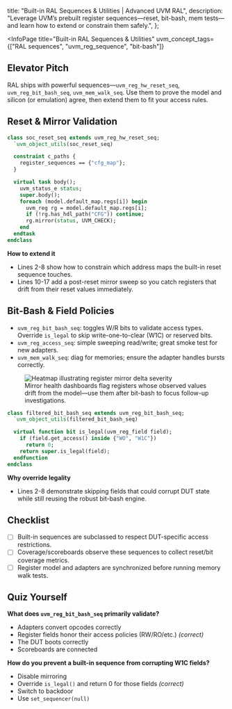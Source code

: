 
  title: "Built-in RAL Sequences & Utilities | Advanced UVM RAL",
  description: "Leverage UVM’s prebuilt register sequences—reset, bit-bash, mem tests—and learn how to extend or constrain them safely.",
};

<InfoPage
  title="Built-in RAL Sequences & Utilities"
  uvm_concept_tags={["RAL sequences", "uvm_reg_sequence", "bit-bash"]}
>

  ## Elevator Pitch

  RAL ships with powerful sequences—`uvm_reg_hw_reset_seq`, `uvm_reg_bit_bash_seq`, `uvm_mem_walk_seq`. Use them to prove the model and silicon (or emulation) agree, then extend them to fit your access rules.

  ## Reset & Mirror Validation

  ```systemverilog
  class soc_reset_seq extends uvm_reg_hw_reset_seq;
    `uvm_object_utils(soc_reset_seq)

    constraint c_paths {
      register_sequences == {"cfg_map"};
    }

    virtual task body();
      uvm_status_e status;
      super.body();
      foreach (model.default_map.regs[i]) begin
        uvm_reg rg = model.default_map.regs[i];
        if (!rg.has_hdl_path("CFG")) continue;
        rg.mirror(status, UVM_CHECK);
      end
    endtask
  endclass
  ```

  **How to extend it**
  - Lines 2-8 show how to constrain which address maps the built-in reset sequence touches.
  - Lines 10-17 add a post-reset mirror sweep so you catch registers that drift from their reset values immediately.

  ## Bit-Bash & Field Policies

  - `uvm_reg_bit_bash_seq`: toggles W/R bits to validate access types. Override `is_legal` to skip write-one-to-clear (W1C) or reserved bits.
  - `uvm_reg_access_seq`: simple sweeping read/write; great smoke test for new adapters.
  - `uvm_mem_walk_seq`: diag for memories; ensure the adapter handles bursts correctly.

  <figure className="my-8 flex flex-col items-center space-y-4">
    <img
      src="/visuals/tier-4/mirror-health-heatmap.svg"
      alt="Heatmap illustrating register mirror delta severity"
      className="w-full max-w-sm rounded-2xl border border-white/10 bg-white/5 p-4"
    />
    <figcaption className="text-sm text-muted-foreground">
      Mirror health dashboards flag registers whose observed values drift from the model—use them after bit-bash to focus follow-up investigations.
    </figcaption>
  </figure>

  ```systemverilog
  class filtered_bit_bash_seq extends uvm_reg_bit_bash_seq;
    `uvm_object_utils(filtered_bit_bash_seq)

    virtual function bit is_legal(uvm_reg_field field);
      if (field.get_access() inside {"WO", "W1C"})
        return 0;
      return super.is_legal(field);
    endfunction
  endclass
  ```

  **Why override legality**
  - Lines 2-8 demonstrate skipping fields that could corrupt DUT state while still reusing the robust bit-bash engine.

  ## Checklist

  - [ ] Built-in sequences are subclassed to respect DUT-specific access restrictions.
  - [ ] Coverage/scoreboards observe these sequences to collect reset/bit coverage metrics.
  - [ ] Register model and adapters are synchronized before running memory walk tests.

  ## Quiz Yourself

  **What does `uvm_reg_bit_bash_seq` primarily validate?**
  - Adapters convert opcodes correctly
  - Register fields honor their access policies (RW/RO/etc.) *(correct)*
  - The DUT boots correctly
  - Scoreboards are connected

  **How do you prevent a built-in sequence from corrupting W1C fields?**
  - Disable mirroring
  - Override `is_legal()` and return 0 for those fields *(correct)*
  - Switch to backdoor
  - Use `set_sequencer(null)`

</InfoPage>
